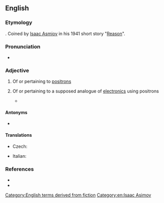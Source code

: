 ==English==

===Etymology===
{{suffix|positron|ic|lang=en}}. Coined by [[wikipedia:Isaac Asmiov|Isaac Asmiov]] in his 1941 short story "[[wikipedia:Reason (short story)|Reason]]".

===Pronunciation===
* {{a|UK}} {{IPA|/pɒz.ɪˈtɹɒn.ɪk/|lang=en}}

===Adjective===
{{wikipedia|positronic brain}}
{{en-adj|-}}

# Of or pertaining to [[positron]]s
# {{lb|en|science fiction}} Of or pertaining to a supposed analogue of [[electronic]]s using positrons
#* {{quote-magazine
|year=1941
|month=April
|first=Isaac
|last=Asimov
|authorlink=Isaac Asimov
|magazine=[[wikipedia:Analog Science Fiction and Fact|Astounding Science-Fiction]]
|title=[[wikipedia:Reason (short story)|Reason]]
|volume=27
|issue=2
|page=44
|passage=By exact count, there are seventy-five thousand, two hundred and thirty-four operations necessary for the manufacture of a single '''positronic''' brain.
}}

====Antonyms====
* {{l|en|electronic}}

====Translations====
{{trans-top}}
* Czech: {{t|cs|positronový}}
{{trans-mid}}
* Italian: {{t+|it|positronico}}
{{trans-bottom}}

===References===
* {{R:Brave New Words|page=151}}
* {{R:OED SF|92|positronic adj.}}

[[Category:English terms derived from fiction]]
[[Category:en:Isaac Asimov]]